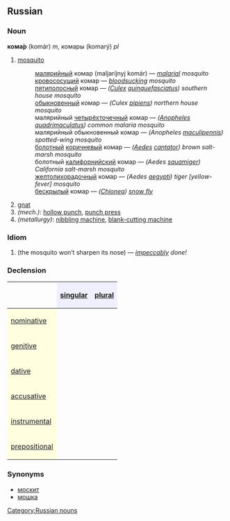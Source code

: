 ==Russian==
[[Category:Russian nouns]]
===Noun===
'''кома́р''' (komár) ''m'', комары (komarý) ''pl''

# [[mosquito]]
#:[[малярийный]] комар (maljaríjnyj komár) — ''[[malarial]] mosquito''
#:[[кровососущий]] комар — ''[[bloodsucking]] mosquito''
#:[[пятиполосный]] комар — ''([[Culex]] [[quinquefasciatus]]) southern house mosquito''
#:[[обыкновенный]] комар — ''(Culex [[pipiens]]) northern house mosquito''
#:малярийный [[четырехточечный|четырёхточечный]] комар — ''([[Anopheles]] [[quadrimaculatus]]) common malaria mosquito''
#:малярийный обыкновенный комар — ''(Anopheles [[maculipennis]]) spotted-wing mosquito''
#:[[болотный]] [[коричневый]] комар — ''([[Aedes]] [[cantator]]) brown salt-marsh mosquito''
#:болотный [[калифорнийский]] комар — ''(Aedes [[squamiger]]) California salt-marsh mosquito''
#:[[желтолихорадочный]] комар — ''(Aedes [[aegypti]]) tiger [yellow-fever] mosquito''
#:[[бескрылый]] комар — ''([[Chionea]]) [[snow fly]]''
# [[gnat]]
#''(mech.)'': [[hollow punch]], [[punch press]]
#''(metallurgy)'': [[nibbling machine]], [[blank-cutting machine]]

===Idiom===
#{{Unicode|кома́р но́са не подто́чит}} (the mosquito won’t sharpen its nose) — ''[[impeccable|impeccably]] done!''

===Declension===
{| border="1" cellpadding="4" cellspacing="0"
!
! style="background-color: #EFEFFF" align="center"|[[singular]]
! style="background-color: #EFEFFF" align="center"|[[plural]]
|-
! style="background-color: #FFFFE0" align="left"|[[nominative case|nominative]]
| align="center"|{{Unicode|кома́р}}
| align="center"|{{Unicode|комары́}}
|-
! style="background-color: #FFFFE0" align="left"|[[genitive case|genitive]]
| align="center"|{{Unicode|комара́}}
| align="center"|{{Unicode|комаро́в}}
|-
! style="background-color: #FFFFE0" align="left"|[[dative case|dative]]
| align="center"|{{Unicode|комару́}}
| align="center"|{{Unicode|комара́м}}
|-
! style="background-color: #FFFFE0" align="left"|[[accusative case|accusative]]
| align="center"|{{Unicode|комара́}}
| align="center"|{{Unicode|комаро́в}}
|-
! style="background-color: #FFFFE0" align="left"|[[instrumental case|instrumental]]
| align="center"|{{Unicode|комаро́м}}
| align="center"|{{Unicode|комара́ми}}
|-
! style="background-color: #FFFFE0" align="left"|[[prepositional case|prepositional]]
| align="center"|{{Unicode|о комаре́}}
| align="center"|{{Unicode|о комара́х}}
|}

===Synonyms===
*[[москит]]
*[[мошка]]